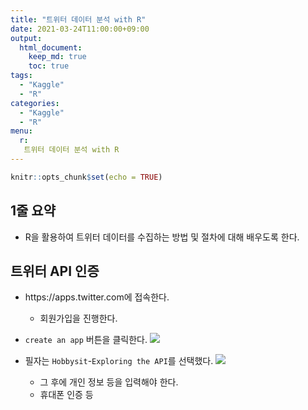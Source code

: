 ```yaml
---
title: "트위터 데이터 분석 with R"
date: 2021-03-24T11:00:00+09:00
output:
  html_document:
    keep_md: true
    toc: true
tags:
  - "Kaggle"
  - "R"
categories:
  - "Kaggle"
  - "R"
menu:
  r:
   트위터 데이터 분석 with R
---
```


```r
knitr::opts_chunk$set(echo = TRUE)
```

## 1줄 요약
- R을 활용하여 트위터 데이터를 수집하는 방법 및 절차에 대해 배우도록 한다. 

## 트위터 API 인증
- https://apps.twitter.com에 접속한다. 
  + 회원가입을 진행한다. 

- `create an app` 버튼을 클릭한다. 
![](img/twitter01.png)

- 필자는 `Hobbysit`-`Exploring the API`를 선택했다. 
![](img/twitter02.png)
  + 그 후에 개인 정보 등을 입력해야 한다. 
  + 휴대폰 인증 등

  

